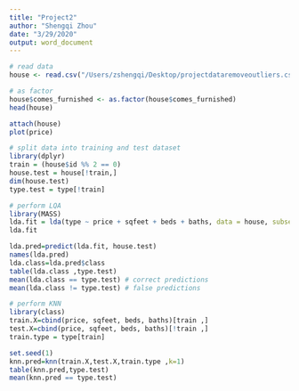 ```yaml
---
title: "Project2"
author: "Shengqi Zhou"
date: "3/29/2020"
output: word_document
---
```


```r
# read data
house <- read.csv("/Users/zshengqi/Desktop/projectdataremoveoutliers.csv")
```

```r
# as factor
house$comes_furnished <- as.factor(house$comes_furnished)
head(house)
```

```r
attach(house)
plot(price)
```

```r
# split data into training and test dataset
library(dplyr)
train = (house$id %% 2 == 0)
house.test = house[!train,]
dim(house.test)
type.test = type[!train]
```

```r
# perform LQA
library(MASS) 
lda.fit = lda(type ~ price + sqfeet + beds + baths, data = house, subset = train) 
lda.fit 
```

```r
lda.pred=predict(lda.fit, house.test)
names(lda.pred)
lda.class=lda.pred$class
table(lda.class ,type.test)
mean(lda.class == type.test) # correct predictions
mean(lda.class != type.test) # false predictions
```

```r
# perform KNN
library(class) 
train.X=cbind(price, sqfeet, beds, baths)[train ,] 
test.X=cbind(price, sqfeet, beds, baths)[!train ,] 
train.type = type[train] 
```

```r
set.seed(1) 
knn.pred=knn(train.X,test.X,train.type ,k=1) 
table(knn.pred,type.test)
mean(knn.pred == type.test) 
```

```r

```











